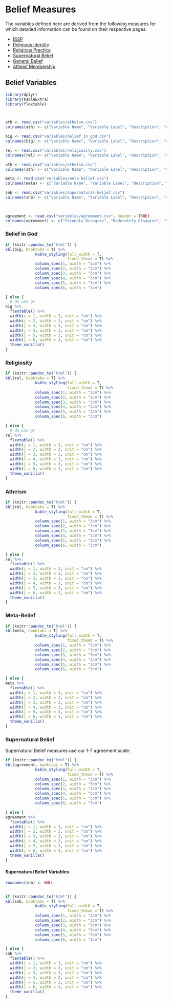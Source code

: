 # Belief Measures {.unnumbered}

The variables defined here are derived from the following measures for which detailed information can be found on their respective pages:

-   [ISSP](issp.qmd)
-   [Religious Identity](religiousidentity.qmd)
-   [Religious Practice](religiouspractice.qmd)
-   [Supernatural Belief](supernaturalbelief.qmd)
-   [General Belief](generalbelief.qmd)
-   [Atheist Membership](atheistmembership.qmd)


## Belief Variables

```r

library(dplyr)
library(kableExtra)
library(flextable)



ath <- read.csv("variables/atheism.csv")
colnames(ath) <- c("Variable Name", "Variable Label", "Description", "Variable Type", "Definition", "Response Options")

big <- read.csv("variables/belief in god.csv")
colnames(big) <- c("Variable Name", "Variable Label", "Description", "Variable Type", "Definition", "Response Options")

rel <- read.csv("variables/religiosity.csv")
colnames(rel) <- c("Variable Name", "Variable Label", "Description", "Variable Type", "Definition", "Response Options")

ath <- read.csv("variables/atheism.csv")
colnames(ath) <- c("Variable Name", "Variable Label", "Description", "Variable Type", "Definition", "Response Options")

meta <- read.csv("variables/meta-belief.csv")
colnames(meta) <- c("Variable Name", "Variable Label", "Description", "Variable Type", "Definition", "Response Options")

snb <- read.csv("variables/supernatural-belief.csv")
colnames(snb) <- c("Variable Name", "Variable Label", "Description", "Variable Type", "Definition", "Response Options")

  

agreement <- read.csv("variables/agreement.csv", header = TRUE)
colnames(agreement) <- c("Strongly Disagree", "Moderately Disagree", "Slightly Disagree", "Neither Agree nor Disagree", "Slightly Agree", "Moderately Agree", "Strongly Agree")
```


### Belief in God

```r
if (knitr::pandoc_to("html")) {
kbl(big, booktabs = T) %>%
             kable_styling(full_width = T,
                           fixed_thead = T) %>%
             column_spec(1, width = "3cm") %>%
             column_spec(2, width = "3cm") %>%
             column_spec(3, width = "3cm") %>%
             column_spec(4, width = "3cm") %>%
             column_spec(5, width = "3cm") %>%
             column_spec(6, width = "3cm") 

} else {
  # do use gt
big %>%
  flextable() %>%
  width(j = 1, width = 3, unit = "cm") %>%
  width(j = 2, width = 3, unit = "cm") %>%
  width(j = 3, width = 3, unit = "cm") %>%
  width(j = 4, width = 3, unit = "cm") %>%
  width(j = 5, width = 3, unit = "cm") %>%
  width(j = 6, width = 3, unit = "cm") %>%
  theme_vanilla()
}
```

### Religiosity

```r
if (knitr::pandoc_to("html")) {
kbl(rel, booktabs = T) %>%
             kable_styling(full_width = T,
                           fixed_thead = T) %>%
             column_spec(1, width = "3cm") %>%
             column_spec(2, width = "3cm") %>%
             column_spec(3, width = "3cm") %>%
             column_spec(4, width = "3cm") %>%
             column_spec(5, width = "3cm") %>%
             column_spec(6, width = "3cm") 

} else {
  # do use gt
rel %>%
  flextable() %>%
  width(j = 1, width = 3, unit = "cm") %>%
  width(j = 2, width = 3, unit = "cm") %>%
  width(j = 3, width = 3, unit = "cm") %>%
  width(j = 4, width = 3, unit = "cm") %>%
  width(j = 5, width = 3, unit = "cm") %>%
  width(j = 6, width = 3, unit = "cm") %>%
  theme_vanilla()
}
```

### Atheism

```r
if (knitr::pandoc_to("html")) {
kbl(rel, booktabs = T) %>%
             kable_styling(full_width = T,
                           fixed_thead = T) %>%
             column_spec(1, width = "3cm") %>%
             column_spec(2, width = "3cm") %>%
             column_spec(3, width = "3cm") %>%
             column_spec(4, width = "3cm") %>%
             column_spec(5, width = "3cm") %>%
             column_spec(6, width = "3cm") 

} else {
rel %>%
  flextable() %>%
  width(j = 1, width = 3, unit = "cm") %>%
  width(j = 2, width = 3, unit = "cm") %>%
  width(j = 3, width = 3, unit = "cm") %>%
  width(j = 4, width = 3, unit = "cm") %>%
  width(j = 5, width = 3, unit = "cm") %>%
  width(j = 6, width = 3, unit = "cm") %>%
  theme_vanilla()
}
```

### Meta-Belief

```r
if (knitr::pandoc_to("html")) {
kbl(meta, booktabs = T) %>%
             kable_styling(full_width = T,
                           fixed_thead = T) %>%
             column_spec(1, width = "3cm") %>%
             column_spec(2, width = "3cm") %>%
             column_spec(3, width = "3cm") %>%
             column_spec(4, width = "3cm") %>%
             column_spec(5, width = "3cm") %>%
             column_spec(6, width = "3cm") 

} else {
meta %>%
  flextable() %>%
  width(j = 1, width = 3, unit = "cm") %>%
  width(j = 2, width = 3, unit = "cm") %>%
  width(j = 3, width = 3, unit = "cm") %>%
  width(j = 4, width = 3, unit = "cm") %>%
  width(j = 5, width = 3, unit = "cm") %>%
  width(j = 6, width = 3, unit = "cm") %>%
  theme_vanilla()
}
```

### Supernatural Belief

Supernatural Belief measures use our 1-7 agreement scale:

```r
if (knitr::pandoc_to("html")) {
kbl(agreement, booktabs = T) %>%
             kable_styling(full_width = T,
                           fixed_thead = T) %>%
             column_spec(1, width = "3cm") %>%
             column_spec(2, width = "3cm") %>%
             column_spec(3, width = "3cm") %>%
             column_spec(4, width = "3cm") %>%
             column_spec(5, width = "3cm") %>%
             column_spec(6, width = "3cm") 

} else {
agreement %>%
  flextable() %>%
  width(j = 1, width = 3, unit = "cm") %>%
  width(j = 2, width = 3, unit = "cm") %>%
  width(j = 3, width = 3, unit = "cm") %>%
  width(j = 4, width = 3, unit = "cm") %>%
  width(j = 5, width = 3, unit = "cm") %>%
  width(j = 6, width = 3, unit = "cm") %>%
  theme_vanilla()
}

```

#### Supernatural Belief Variables

```r

rownames(snb) <- NULL


if (knitr::pandoc_to("html")) {
kbl(snb, booktabs = T) %>%
             kable_styling(full_width = T,
                           fixed_thead = T) %>%
             column_spec(1, width = "3cm") %>%
             column_spec(2, width = "3cm") %>%
             column_spec(3, width = "3cm") %>%
             column_spec(4, width = "3cm") %>%
             column_spec(5, width = "3cm") %>%
             column_spec(6, width = "3cm") 

} else {
snb %>%
  flextable() %>%
  width(j = 1, width = 3, unit = "cm") %>%
  width(j = 2, width = 3, unit = "cm") %>%
  width(j = 3, width = 3, unit = "cm") %>%
  width(j = 4, width = 3, unit = "cm") %>%
  width(j = 5, width = 3, unit = "cm") %>%
  width(j = 6, width = 3, unit = "cm") %>%
  theme_vanilla()
}
```
